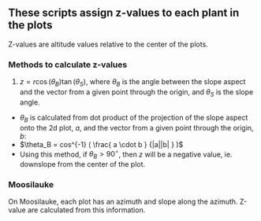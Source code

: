 ## These scripts assign z-values to each plant in the plots
Z-values are altitude values relative to the center of the plots.

### Methods to calculate z-values
1. $z = r\cos(\theta_B) \tan(\theta_S)$, where $\theta_B$ is the angle between the slope aspect and the vector from a given point through the origin, and $\theta_S$ is the slope angle.
  * $\theta_B$ is calculated from dot product of the projection of the slope aspect onto the 2d plot, $a$, and the vector from a given point through the origin, $b$:
  * $\theta_B = cos^{-1} ( \frac{ a \cdot b } {|a||b| } )$
  * Using this method, if $\theta_B > 90^{\circ}$, then $z$ will be a negative value, ie. downslope from the center of the plot.
  
### Moosilauke
On Moosilauke, each plot has an azimuth and slope along the azimuth.  Z-value are calculated from this information.


